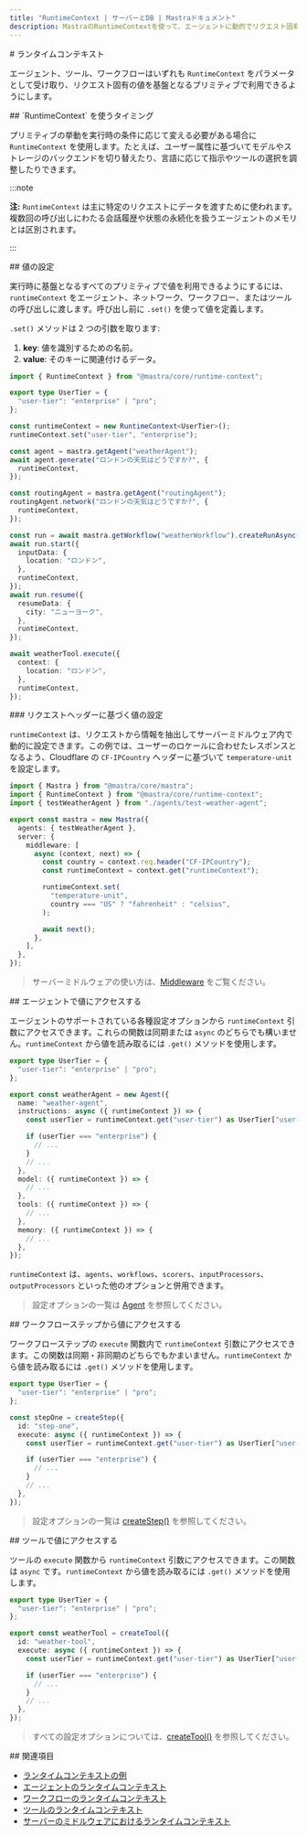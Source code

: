 ```yaml
---
title: "RuntimeContext | サーバーとDB | Mastraドキュメント"
description: MastraのRuntimeContextを使って、エージェントに動的でリクエスト固有の設定を提供する方法を学びます。
---
```


<div id="runtime-context">
  # ランタイムコンテキスト
</div>

エージェント、ツール、ワークフローはいずれも `RuntimeContext` をパラメータとして受け取り、リクエスト固有の値を基盤となるプリミティブで利用できるようにします。

<div id="when-to-use-runtimecontext">
  ## `RuntimeContext` を使うタイミング
</div>

プリミティブの挙動を実行時の条件に応じて変える必要がある場合に `RuntimeContext` を使用します。たとえば、ユーザー属性に基づいてモデルやストレージのバックエンドを切り替えたり、言語に応じて指示やツールの選択を調整したりできます。

:::note

**注:** `RuntimeContext` は主に特定のリクエストにデータを渡すために使われます。複数回の呼び出しにわたる会話履歴や状態の永続化を扱うエージェントのメモリとは区別されます。

:::

<div id="setting-values">
  ## 値の設定
</div>

実行時に基盤となるすべてのプリミティブで値を利用できるようにするには、`runtimeContext` をエージェント、ネットワーク、ワークフロー、またはツールの呼び出しに渡します。呼び出し前に `.set()` を使って値を定義します。

`.set()` メソッドは 2 つの引数を取ります:

1. **key**: 値を識別するための名前。
2. **value**: そのキーに関連付けるデータ。

```typescript showLineNumbers
import { RuntimeContext } from "@mastra/core/runtime-context";

export type UserTier = {
  "user-tier": "enterprise" | "pro";
};

const runtimeContext = new RuntimeContext<UserTier>();
runtimeContext.set("user-tier", "enterprise");

const agent = mastra.getAgent("weatherAgent");
await agent.generate("ロンドンの天気はどうですか?", {
  runtimeContext,
});

const routingAgent = mastra.getAgent("routingAgent");
routingAgent.network("ロンドンの天気はどうですか?", {
  runtimeContext,
});

const run = await mastra.getWorkflow("weatherWorkflow").createRunAsync();
await run.start({
  inputData: {
    location: "ロンドン",
  },
  runtimeContext,
});
await run.resume({
  resumeData: {
    city: "ニューヨーク",
  },
  runtimeContext,
});

await weatherTool.execute({
  context: {
    location: "ロンドン",
  },
  runtimeContext,
});
```


<div id="setting-values-based-on-request-headers">
  ### リクエストヘッダーに基づく値の設定
</div>

`runtimeContext` は、リクエストから情報を抽出してサーバーミドルウェア内で動的に設定できます。この例では、ユーザーのロケールに合わせたレスポンスとなるよう、Cloudflare の `CF-IPCountry` ヘッダーに基づいて `temperature-unit` を設定します。

```typescript title="src/mastra/index.ts" showLineNumbers copy
import { Mastra } from "@mastra/core/mastra";
import { RuntimeContext } from "@mastra/core/runtime-context";
import { testWeatherAgent } from "./agents/test-weather-agent";

export const mastra = new Mastra({
  agents: { testWeatherAgent },
  server: {
    middleware: [
      async (context, next) => {
        const country = context.req.header("CF-IPCountry");
        const runtimeContext = context.get("runtimeContext");

        runtimeContext.set(
          "temperature-unit",
          country === "US" ? "fahrenheit" : "celsius",
        );

        await next();
      },
    ],
  },
});
```

> サーバーミドルウェアの使い方は、[Middleware](/docs/server-db/middleware) をご覧ください。


<div id="accessing-values-with-agents">
  ## エージェントで値にアクセスする
</div>

エージェントのサポートされている各種設定オプションから `runtimeContext` 引数にアクセスできます。これらの関数は同期または `async` のどちらでも構いません。`runtimeContext` から値を読み取るには `.get()` メソッドを使用します。

```typescript {7-8,15,18,21} title="src/mastra/agents/weather-agent.ts" showLineNumbers
export type UserTier = {
  "user-tier": "enterprise" | "pro";
};

export const weatherAgent = new Agent({
  name: "weather-agent",
  instructions: async ({ runtimeContext }) => {
    const userTier = runtimeContext.get("user-tier") as UserTier["user-tier"];

    if (userTier === "enterprise") {
      // ...
    }
    // ...
  },
  model: ({ runtimeContext }) => {
    // ...
  },
  tools: ({ runtimeContext }) => {
    // ...
  },
  memory: ({ runtimeContext }) => {
    // ...
  },
});
```

`runtimeContext` は、`agents`、`workflows`、`scorers`、`inputProcessors`、`outputProcessors` といった他のオプションと併用できます。

> 設定オプションの一覧は [Agent](/reference/agents/agent) を参照してください。


<div id="accessing-values-from-workflow-steps">
  ## ワークフローステップから値にアクセスする
</div>

ワークフローステップの `execute` 関数内で `runtimeContext` 引数にアクセスできます。この関数は同期・非同期のどちらでもかまいません。`runtimeContext` から値を読み取るには `.get()` メソッドを使用します。

```typescript {7-8} title="src/mastra/workflows/weather-workflow.ts" showLineNumbers copy
export type UserTier = {
  "user-tier": "enterprise" | "pro";
};

const stepOne = createStep({
  id: "step-one",
  execute: async ({ runtimeContext }) => {
    const userTier = runtimeContext.get("user-tier") as UserTier["user-tier"];

    if (userTier === "enterprise") {
      // ...
    }
    // ...
  },
});
```

> 設定オプションの一覧は [createStep()](/reference/workflows/step) を参照してください。


<div id="accessing-values-with-tools">
  ## ツールで値にアクセスする
</div>

ツールの `execute` 関数から `runtimeContext` 引数にアクセスできます。この関数は `async` です。`runtimeContext` から値を読み取るには `.get()` メソッドを使用します。

```typescript {7-8} title="src/mastra/tools/weather-tool.ts" showLineNumbers
export type UserTier = {
  "user-tier": "enterprise" | "pro";
};

export const weatherTool = createTool({
  id: "weather-tool",
  execute: async ({ runtimeContext }) => {
    const userTier = runtimeContext.get("user-tier") as UserTier["user-tier"];

    if (userTier === "enterprise") {
      // ...
    }
    // ...
  },
});
```

> すべての設定オプションについては、[createTool()](/reference/tools/create-tool) を参照してください。


<div id="related">
  ## 関連項目
</div>

- [ランタイムコンテキストの例](/examples/agents/runtime-context)
- [エージェントのランタイムコンテキスト](/docs/agents/overview#using-runtimecontext)
- [ワークフローのランタイムコンテキスト](../workflows/overview#using-runtimecontext)
- [ツールのランタイムコンテキスト](../tools-mcp/overview#using-runtimecontext)
- [サーバーのミドルウェアにおけるランタイムコンテキスト](/docs/server-db/middleware)
